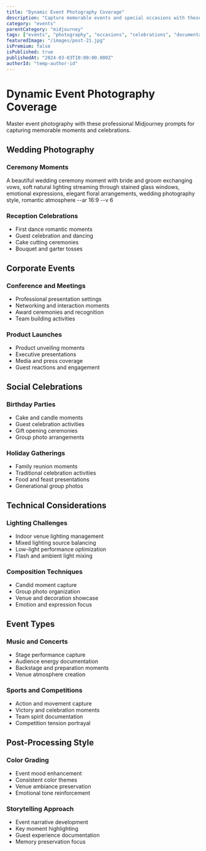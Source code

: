 ```yaml
---
title: "Dynamic Event Photography Coverage"
description: "Capture memorable events and special occasions with these professional Midjourney prompts for event photography"
category: "events"
parentCategory: "midjourney"
tags: ["events", "photography", "occasions", "celebrations", "documentation"]
featuredImage: "/images/post-21.jpg"
isPremium: false
isPublished: true
publishedAt: "2024-03-03T10:00:00.000Z"
authorId: "temp-author-id"
---
```


# Dynamic Event Photography Coverage

Master event photography with these professional Midjourney prompts for capturing memorable moments and celebrations.

## Wedding Photography

### Ceremony Moments

A beautiful wedding ceremony moment with bride and groom exchanging vows, soft natural lighting streaming through stained glass windows, emotional expressions, elegant floral arrangements, wedding photography style, romantic atmosphere --ar 16:9 --v 6

### Reception Celebrations

- First dance romantic moments
- Guest celebration and dancing
- Cake cutting ceremonies
- Bouquet and garter tosses

## Corporate Events

### Conference and Meetings

- Professional presentation settings
- Networking and interaction moments
- Award ceremonies and recognition
- Team building activities

### Product Launches

- Product unveiling moments
- Executive presentations
- Media and press coverage
- Guest reactions and engagement

## Social Celebrations

### Birthday Parties

- Cake and candle moments
- Guest celebration activities
- Gift opening ceremonies
- Group photo arrangements

### Holiday Gatherings

- Family reunion moments
- Traditional celebration activities
- Food and feast presentations
- Generational group photos

## Technical Considerations

### Lighting Challenges

- Indoor venue lighting management
- Mixed lighting source balancing
- Low-light performance optimization
- Flash and ambient light mixing

### Composition Techniques

- Candid moment capture
- Group photo organization
- Venue and decoration showcase
- Emotion and expression focus

## Event Types

### Music and Concerts

- Stage performance capture
- Audience energy documentation
- Backstage and preparation moments
- Venue atmosphere creation

### Sports and Competitions

- Action and movement capture
- Victory and celebration moments
- Team spirit documentation
- Competition tension portrayal

## Post-Processing Style

### Color Grading

- Event mood enhancement
- Consistent color themes
- Venue ambiance preservation
- Emotional tone reinforcement

### Storytelling Approach

- Event narrative development
- Key moment highlighting
- Guest experience documentation
- Memory preservation focus

